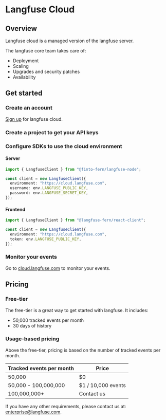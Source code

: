 # Langfuse Cloud


## Overview

Langfuse cloud is a managed version of the langfuse server.

The langfuse core team takes care of:

- Deployment
- Scaling
- Upgrades and security patches
- Availability

## Get started

<Steps>

### Create an account

[Sign up](https://cal.com/marc-kl/langfuse-cloud) for langfuse cloud.

### Create a project to get your API keys

### Configure SDKs to use the cloud environment

#### Server

```typescript
import { LangfuseClient } from "@finto-fern/langfuse-node";

const client = new LangfuseClient({
  environment: "https://cloud.langfuse.com",
  username: env.LANGFUSE_PUBLIC_KEY,
  password: env.LANGFUSE_SECRET_KEY,
});
```

#### Frontend

```typescript
import { LangfuseClient } from "@langfuse-fern/react-client";

const client = new LangfuseClient({
  environment: "https://cloud.langfuse.com",
  token: env.LANGFUSE_PUBLIC_KEY,
});
```

### Monitor your events

Go to [cloud.langfuse.com](https://cloud.langfuse.com) to monitor your events.

</Steps>

## Pricing

### Free-tier

The free-tier is a great way to get started with langfuse. It includes:

- 50,000 tracked events per month
- 30 days of history

### Usage-based pricing

Above the free-tier, pricing is based on the number of tracked events per month.

| Tracked events per month | Price              |
| ------------------------ | ------------------ |
| 50,000                   | $0                 |
| 50,000 - 100,000,000     | $1 / 10,000 events |
| 100,000,000+             | Contact us         |

If you have any other requirements, please contact us at: enterprise@langfuse.com.
